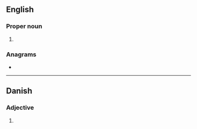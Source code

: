 {{also|skt}}
==English==

===Proper noun===
{{en-proper noun}}

# {{abbreviation of|Sanskrit|lang=en}}

===Anagrams===
* {{anagrams|en|a=kst|kts|tks|tsk}}

----

==Danish==

===Adjective===
{{head|da|adjective}}

# {{abbreviation of|Sankt|lang=da}} {{l|en|St}}